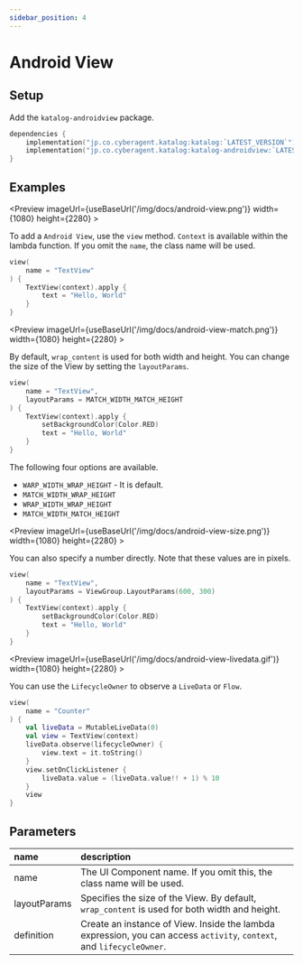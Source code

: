 ```yaml
---
sidebar_position: 4
---
```



# Android View

## Setup
Add the `katalog-androidview` package.

```kotlin
dependencies {
    implementation("jp.co.cyberagent.katalog:katalog:`LATEST_VERSION`")
    implementation("jp.co.cyberagent.katalog:katalog-androidview:`LATEST_VERSION`")
}
```


## Examples

<Preview
    imageUrl={useBaseUrl('/img/docs/android-view.png')}
    width={1080}
    height={2280} >

To add a `Android View`, use the `view` method.
`Context` is available within the lambda function.
If you omit the `name`, the class name will be used.

```kotlin
view(
    name = "TextView"
) {
    TextView(context).apply {
        text = "Hello, World"
    }
}
```

</Preview>

<Preview
    imageUrl={useBaseUrl('/img/docs/android-view-match.png')}
    width={1080}
    height={2280} >

By default, `wrap_content` is used for both width and height.
You can change the size of the View by setting the `layoutParams`.

```kotlin
view(
    name = "TextView",
    layoutParams = MATCH_WIDTH_MATCH_HEIGHT
) {
    TextView(context).apply {
        setBackgroundColor(Color.RED)
        text = "Hello, World"
    }
}
```

The following four options are available.
* `WARP_WIDTH_WRAP_HEIGHT` - It is default.
* `MATCH_WIDTH_WRAP_HEIGHT`
* `WRAP_WIDTH_WRAP_HEIGHT`
* `MATCH_WIDTH_MATCH_HEIGHT`

</Preview>

<Preview
    imageUrl={useBaseUrl('/img/docs/android-view-size.png')}
    width={1080}
    height={2280} >

You can also specify a number directly.
Note that these values ​​are in pixels.

```kotlin
view(
    name = "TextView",
    layoutParams = ViewGroup.LayoutParams(600, 300)
) {
    TextView(context).apply {
        setBackgroundColor(Color.RED)
        text = "Hello, World"
    }
}
```

</Preview>

<Preview
    imageUrl={useBaseUrl('/img/docs/android-view-livedata.gif')}
    width={1080}
    height={2280} >

You can use the `LifecycleOwner` to observe a `LiveData` or `Flow`.

```kotlin
view(
    name = "Counter"
) {
    val liveData = MutableLiveData(0)
    val view = TextView(context)
    liveData.observe(lifecycleOwner) {
        view.text = it.toString()
    }
    view.setOnClickListener {
        liveData.value = (liveData.value!! + 1) % 10
    }
    view
}
```

</Preview>


## Parameters

name|description
:--|:--
name|The UI Component name. If you omit this, the class name will be used.
layoutParams|Specifies the size of the View. By default, `wrap_content` is used for both width and height.
definition|Create an instance of View. Inside the lambda expression, you can access `activity`, `context`, and `lifecycleOwner`.
